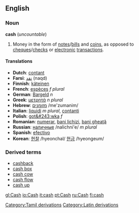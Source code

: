 ==English==
===Noun===
'''cash''' (''uncountable'')

#Money in the form of [[note]]s/[[bill]]s and [[coin]]s, as opposed to [[cheque]]s/[[check]]s or [[electronic]] [[transaction]]s.

====Translations====
*'''Dutch''': [[contant]]
*'''Farsi''': [[نقد]] (naqd)
*'''Finnish''': [[käteinen]]
*'''French''': [[espèces]] ''f plural''
*'''German''': [[Bargeld]] ''n''
*'''Greek''': [[μετρητά]] ''n plural''
*'''Hebrew''': [[:he:מזומנים|מזומנים]] /me'zumanim/
*'''Italian''': [[liquidi]] ''m plural'', [[contanti]]
*'''Polish''': [[got&#243;wka]] ''f''
*'''Romanian''': [[numerar]], [[bani lichizi]], [[bani gheaţă]]
*'''Russian''': [[:ru:наличные|наличные]] /nalichni'e/ ''m plural''
*'''Spanish''': [[efectivo]]
*'''Korean''': [[현찰]] /hyeonchal/ [[현금]] /hyeongeum/

===Derived terms===
*[[cashback]]
*[[cash box]]
*[[cash cow]]
*[[cash flow]]
*[[cash up]]

[[Category:Tamil derivations]]
[[Category:Latin derivations]]

[[gl:Cash]]
[[io:Cash]]
[[it:cash]]
[[pt:Cash]]
[[ru:Cash]]
[[fi:cash]]